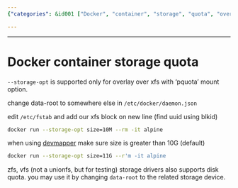 ```yaml
---
{"categories": &id001 ["Docker", "container", "storage", "quota", "overlay", "XFS", "devmapper"], "category": "Docker", "date": "2023-07-30 22:11:02", "description": "This article provides a detailed explanation on how to set Docker container storage quota using the &grave;--storage-opt&grave; option with overlay on XFS, and offers examples with various storage drivers such as devmapper, zfs, and vfs. Additionally, it guides you through changing the &grave;data-root&grave; configuration in &grave;/etc/docker/daemon.json&grave; and editing the &grave;/etc/fstab&grave; file to further customize your Docker container's storage settings.", "tags": *id001, "title": "Setting Docker Container Storage Quota With Overlay And Different Storage Drivers"}

---
```


------

# Docker container storage quota

`--storage-opt` is supported only for overlay over xfs with 'pquota' mount option.

change data-root to somewhere else in `/etc/docker/daemon.json`

edit `/etc/fstab` and add our xfs block on new line (find uuid using blkid)

```bash
docker run --storage-opt size=10M --rm -it alpine

```

when using [devmapper](https://docs.docker.com/storage/storagedriver/device-mapper-driver) make sure size is greater than 10G (default)

```bash
docker run --storage-opt size=11G --r'm -it alpine

```

zfs, vfs (not a unionfs, but for testing) storage drivers also supports disk quota. you may use it by changing `data-root` to the related storage device.

